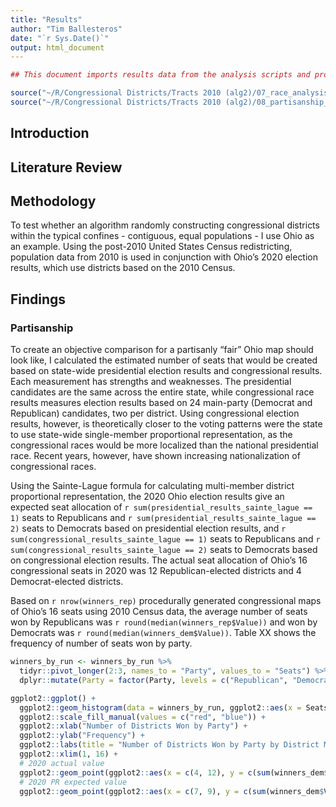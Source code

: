 ```yaml
---
title: "Results"
author: "Tim Ballesteros"
date: "`r Sys.Date()`"
output: html_document
---
```


```r
## This document imports results data from the analysis scripts and provides descriptions of the findings.

source("~/R/Congressional Districts/Tracts 2010 (alg2)/07_race_analysis.R", echo = FALSE)
source("~/R/Congressional Districts/Tracts 2010 (alg2)/08_partisanship_analysis.R", echo = FALSE)

```

## Introduction

## Literature Review

## Methodology

To test whether an algorithm randomly constructing congressional districts within the typical confines - contiguous, equal populations - I use Ohio as an example. Using the post-2010 United States Census redistricting, population data from 2010 is used in conjunction with Ohio's 2020 election results, which use districts based on the 2010 Census.

## Findings

### Partisanship

To create an objective comparison for a partisanly "fair" Ohio map should look like, I calculated the estimated number of seats that would be created based on state-wide presidential election results and congressional results. Each measurement has strengths and weaknesses. The presidential candidates are the same across the entire state, while congressional race results measures election results based on 24 main-party (Democrat and Republican) candidates, two per district. Using congressional election results, however, is theoretically closer to the voting patterns were the state to use state-wide single-member proportional representation, as the congressional races would be more localized than the national presidential race. Recent years, however, have shown increasing nationalization of congressional races.

Using the Sainte-Lague formula for calculating multi-member district proportional representation, the 2020 Ohio election results give an expected seat allocation of `r sum(presidential_results_sainte_lague == 1)` seats to Republicans and `r sum(presidential_results_sainte_lague == 2)` seats to Democrats based on presidential election results, and `r sum(congressional_results_sainte_lague == 1)` seats to Republicans and `r sum(congressional_results_sainte_lague == 2)` seats to Democrats based on congressional election results. The actual seat allocation of Ohio's 16 congressional seats in 2020 was 12 Republican-elected districts and 4 Democrat-elected districts.

Based on `r nrow(winners_rep)` procedurally generated congressional maps of Ohio's 16 seats using 2010 Census data, the average number of seats won by Republicans was `r round(median(winners_rep$Value))` and won by Democrats was `r round(median(winners_dem$Value))`. Table XX shows the frequency of number of seats won by party.

```r

winners_by_run <- winners_by_run %>%
  tidyr::pivot_longer(2:3, names_to = "Party", values_to = "Seats") %>%
  dplyr::mutate(Party = factor(Party, levels = c("Republican", "Democrat")))

```

```r

ggplot2::ggplot() +
  ggplot2::geom_histogram(data = winners_by_run, ggplot2::aes(x = Seats, fill = Party), binwidth = .5) +
  ggplot2::scale_fill_manual(values = c("red", "blue")) +
  ggplot2::xlab("Number of Districts Won by Party") +
  ggplot2::ylab("Frequency") +
  ggplot2::labs(title = "Number of Districts Won by Party by District Map") +
  ggplot2::xlim(1, 16) +
  # 2020 actual value
  ggplot2::geom_point(ggplot2::aes(x = c(4, 12), y = c(sum(winners_dem$Value==4), sum(winners_rep$Value==12))), color = "black") +
  # 2020 PR expected value
  ggplot2::geom_point(ggplot2::aes(x = c(7, 9), y = c(sum(winners_dem$Value==7), sum(winners_rep$Value==9))), color = "white")


```


